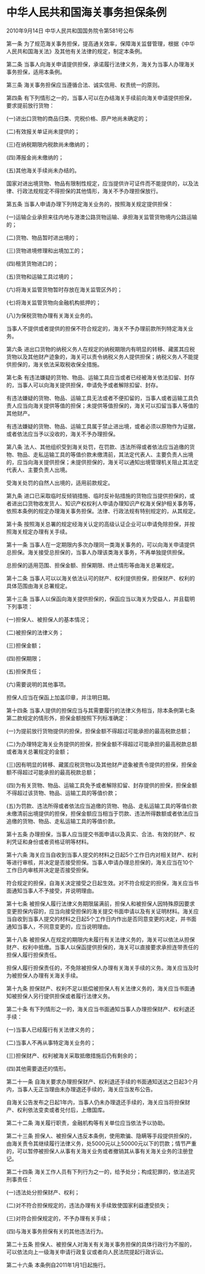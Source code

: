 # 中华人民共和国海关事务担保条例

2010年9月14日 中华人民共和国国务院令第581号公布

  

第一条 为了规范海关事务担保，提高通关效率，保障海关监督管理，根据《中华人民共和国海关法》及其他有关法律的规定，制定本条例。

第二条 当事人向海关申请提供担保，承诺履行法律义务，海关为当事人办理海关事务担保，适用本条例。

第三条 海关事务担保应当遵循合法、诚实信用、权责统一的原则。

第四条 有下列情形之一的，当事人可以在办结海关手续前向海关申请提供担保，要求提前放行货物：

(一)进出口货物的商品归类、完税价格、原产地尚未确定的；

(二)有效报关单证尚未提供的；

(三)在纳税期限内税款尚未缴纳的；

(四)滞报金尚未缴纳的；

(五)其他海关手续尚未办结的。

国家对进出境货物、物品有限制性规定，应当提供许可证件而不能提供的，以及法律、行政法规规定不得担保的其他情形，海关不予办理担保放行。

第五条 当事人申请办理下列特定海关业务的，按照海关规定提供担保：

(一)运输企业承担来往内地与港澳公路货物运输、承担海关监管货物境内公路运输的；

(二)货物、物品暂时进出境的；

(三)货物进境修理和出境加工的；

(四)租赁货物进口的；

(五)货物和运输工具过境的；

(六)将海关监管货物暂时存放在海关监管区外的；

(七)将海关监管货物向金融机构抵押的；

(八)为保税货物办理有关海关业务的。

当事人不提供或者提供的担保不符合规定的，海关不予办理前款所列特定海关业务。

第六条 进出口货物的纳税义务人在规定的纳税期限内有明显的转移、藏匿其应税货物以及其他财产迹象的，海关可以责令纳税义务人提供担保；纳税义务人不能提供担保的，海关依法采取税收保全措施。

第七条 有违法嫌疑的货物、物品、运输工具应当或者已经被海关依法扣留、封存的，当事人可以向海关提供担保，申请免予或者解除扣留、封存。

有违法嫌疑的货物、物品、运输工具无法或者不便扣留的，当事人或者运输工具负责人应当向海关提供等值的担保；未提供等值担保的，海关可以扣留当事人等值的其他财产。

有违法嫌疑的货物、物品、运输工具属于禁止进出境，或者必须以原物作为证据，或者依法应当予以没收的，海关不予办理担保。

第八条 法人、其他组织受到海关处罚，在罚款、违法所得或者依法应当追缴的货物、物品、走私运输工具的等值价款未缴清前，其法定代表人、主要负责人出境的，应当向海关提供担保；未提供担保的，海关可以通知出境管理机关阻止其法定代表人、主要负责人出境。

受海关处罚的自然人出境的，适用前款规定。

第九条 进口已采取临时反倾销措施、临时反补贴措施的货物应当提供担保的，或者进出口货物收发货人、知识产权权利人申请办理知识产权海关保护相关事务等，依照本条例的规定办理海关事务担保。法律、行政法规有特别规定的，从其规定。

第十条 按照海关总署的规定经海关认定的高级认证企业可以申请免除担保，并按照海关规定办理有关手续。

第十一条 当事人在一定期限内多次办理同一类海关事务的，可以向海关申请提供总担保。海关接受总担保的，当事人办理该类海关事务，不再单独提供担保。

总担保的适用范围、担保金额、担保期限、终止情形等由海关总署规定。

第十二条 当事人可以以海关依法认可的财产、权利提供担保，担保财产、权利的具体范围由海关总署规定。

第十三条 当事人以保函向海关提供担保的，保函应当以海关为受益人，并且载明下列事项：

(一)担保人、被担保人的基本情况；

(二)被担保的法律义务；

(三)担保金额；

(四)担保期限；

(五)担保责任；

(六)需要说明的其他事项。

担保人应当在保函上加盖印章，并注明日期。

第十四条 当事人提供的担保应当与其需要履行的法律义务相当，除本条例第七条第二款规定的情形外，担保金额按照下列标准确定：

(一)为提前放行货物提供的担保，担保金额不得超过可能承担的最高税款总额；

(二)为办理特定海关业务提供的担保，担保金额不得超过可能承担的最高税款总额或者海关总署规定的金额；

(三)因有明显的转移、藏匿应税货物以及其他财产迹象被责令提供的担保，担保金额不得超过可能承担的最高税款总额；

(四)为有关货物、物品、运输工具免予或者解除扣留、封存提供的担保，担保金额不得超过该货物、物品、运输工具的等值价款；

(五)为罚款、违法所得或者依法应当追缴的货物、物品、走私运输工具的等值价款未缴清前出境提供的担保，担保金额应当相当于罚款、违法所得数额或者依法应当追缴的货物、物品、走私运输工具的等值价款。

第十五条 办理担保，当事人应当提交书面申请以及真实、合法、有效的财产、权利凭证和身份或者资格证明等材料。

第十六条 海关应当自收到当事人提交的材料之日起5个工作日内对相关财产、权利等进行审核，并决定是否接受担保。当事人申请办理总担保的，海关应当在10个工作日内审核并决定是否接受担保。

符合规定的担保，自海关决定接受之日起生效。对不符合规定的担保，海关应当书面通知当事人不予接受，并说明理由。

第十七条 被担保人履行法律义务期限届满前，担保人和被担保人因特殊原因要求变更担保内容的，应当向接受担保的海关提交书面申请以及有关证明材料。海关应当自收到当事人提交的材料之日起5个工作日内作出是否同意变更的决定，并书面通知当事人，不同意变更的，应当说明理由。

第十八条 被担保人在规定的期限内未履行有关法律义务的，海关可以依法从担保财产、权利中抵缴。当事人以保函提供担保的，海关可以直接要求承担连带责任的担保人履行担保责任。

担保人履行担保责任的，不免除被担保人办理有关海关手续的义务。海关应当及时为被担保人办理有关海关手续。

第十九条 担保财产、权利不足以抵偿被担保人有关法律义务的，海关应当书面通知被担保人另行提供担保或者履行法律义务。

第二十条 有下列情形之一的，海关应当书面通知当事人办理担保财产、权利退还手续：

(一)当事人已经履行有关法律义务的；

(二)当事人不再从事特定海关业务的；

(三)担保财产、权利被海关采取抵缴措施后仍有剩余的；

(四)其他需要退还的情形。

第二十一条 自海关要求办理担保财产、权利退还手续的书面通知送达之日起3个月内，当事人无正当理由未办理退还手续的，海关应当发布公告。

自海关公告发布之日起1年内，当事人仍未办理退还手续的，海关应当将担保财产、权利依法变卖或者兑付后，上缴国库。

第二十二条 海关履行职责，金融机构等有关单位应当依法予以协助。

第二十三条 担保人、被担保人违反本条例，使用欺骗、隐瞒等手段提供担保的，由海关责令其继续履行法律义务，处5000元以上50000元以下的罚款；情节严重的，可以暂停被担保人从事有关海关业务或者撤销其从事有关海关业务的注册登记。

第二十四条 海关工作人员有下列行为之一的，给予处分；构成犯罪的，依法追究刑事责任：

(一)违法处分担保财产、权利；

(二)对不符合担保规定的，违法办理有关手续致使国家利益遭受损失；

(三)对符合担保规定的，不予办理有关手续；

(四)与海关事务担保有关的其他违法行为。

第二十五条 担保人、被担保人对海关有关海关事务担保的具体行政行为不服的，可以依法向上一级海关申请行政复议或者向人民法院提起行政诉讼。

第二十六条 本条例自2011年1月1日起施行。
